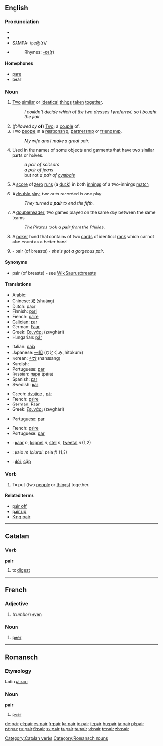 ==English==

===Pronunciation===
*{{AHD|pâr}}
*{{IPA|/peə(r)/}}
*[[w:SAMPA|SAMPA]]: /pe@(r)/
*{{audio|en-us-pair.ogg|Audio (US)}}
*:Rhymes: [[Rhymes:English:-ɛə(r)|-ɛə(r)]]

====Homophones====
*[[pare]]
*[[pear]]

===Noun===
{{en-noun}}

# [[Two]] [[similar]] or [[identical]] [[thing]]s [[taken]] [[together]].
#:''I couldn't decide which of the two dresses I preferred, so I bought the pair.''
# (''followed by'' '''of''') [[Two]]; a [[couple]] of.
# Two [[people]] in a [[relationship]], [[partnership]] or [[friendship]].
#:''My wife and I make a great pair.''
# Used in the names of some objects and garments that have two similar parts or halves.
#:''a pair of scissors''
#:''a pair of jeans''
#: but not ''a pair of [[cymbals]]''
# {{cricket}} A [[score]] of [[zero]] [[run]]s (a [[duck]]) in both [[innings]] of a two-innings [[match]]
# {{baseball}} A [[double play]], two outs recorded in one play
#: ''They turned a '''pair''' to end the fifth.''
# {{baseball}} A [[doubleheader]], two games played on the same day between the same teams
#: ''The Pirates took a '''pair''' from the Phillies.''
# {{poker}} A [[poker]] hand that contains of two [[card]]s of identical [[rank]] which cannot also count as a better hand.
# {{slang}} - pair (of breasts) - ''she's got a gorgeous pair.''

====Synonyms====
*pair (of breasts) - see [[WikiSaurus:breasts]]

====Translations====
{{trans-top|two similar or identical things}}
*Arabic: {{Arab|[[زوج]]}} {{IPAchar|(zauj)}} {{m}}
*Chinese: [[双]] (shuāng)
*Dutch: [[paar]] {{n}}
*Finnish: [[pari]]
*French: [[paire]] {{f}}
*[[Galician]]: [[par]] {{m}}
*German: [[Paar]] {{n}}
*Greek: [[ζευγάρι]] (zevghári) {{n}}
*Hungarian: [[pár]]
{{trans-mid}}
*Italian: [[paio]] {{m}}
*Japanese: [[一組]] (ひとくみ, hitokumi)
*Korean: [[한쌍]] (hanssang)
*Kurdish: {{KUchar|[[جووت]]}}
*Portuguese: [[par#Portuguese|par]] {{m}}
*Russian: [[пара]] (pára) {{f}}
*Spanish: [[par#Spanish|par]] {{m}}
*Swedish: [[par#Swedish|par]] {{n}}
{{trans-bottom}}

{{trans-top|two people}}
*Czech: [[dvojice]] {{f}}, [[pár]] {{m}}
*French: [[paire]] {{f}}
*German: [[Paar]] {{n}}
*Greek: [[ζευγάρι]] (zevghári) {{n}}
{{trans-mid}}
*Portuguese: [[par#Portuguese|par]] {{m}}
{{trans-bottom}}

{{trans-top|used in the names of some objects}}
*French: [[paire]] {{f}}
*Portuguese: [[par]] {{m}}
{{trans-mid}}
{{trans-bottom}}

{{checktrans}}
*{{ttbc|Dutch}}: [[paar]] ''n'', [[koppel]] ''n'', [[stel]] ''n'', [[tweetal]] ''n'' (1,2)
*{{ttbc|Italian}}: [[paio]] ''m'' (''plural'': [[paia]] ''f'') (1,2)
*{{ttbc|Vietnamese}}: [[đôi]], [[cặp]]

===Verb===
{{en-verb}}

# {{transitive}} To put (two [[people]] or [[things]]) together.
<!-- this is "pair off": # To find a partner for. -->
<!-- this is "pair off": # To separate a [[group]] into sets of two.-->

====Related terms====
*[[pair off]]
*[[pair up]]
*[[King pair]]

----

==Catalan==

===Verb===
'''pair'''

# to [[digest]]

[[Category:Catalan verbs]]

----

==French==

===Adjective===
{{fr-adj}}

# (''number'') [[even]]

===Noun===
{{fr-noun}}

# [[peer]]

----

==Romansch==

===Etymology===
Latin [[pirum]]

===Noun===
'''pair'''

# [[pear]]

[[Category:Romansch nouns]]

[[de:pair]]
[[el:pair]]
[[es:pair]]
[[fr:pair]]
[[ko:pair]]
[[io:pair]]
[[it:pair]]
[[hu:pair]]
[[ja:pair]]
[[pl:pair]]
[[pt:pair]]
[[ru:pair]]
[[fi:pair]]
[[sv:pair]]
[[ta:pair]]
[[te:pair]]
[[vi:pair]]
[[tr:pair]]
[[zh:pair]]